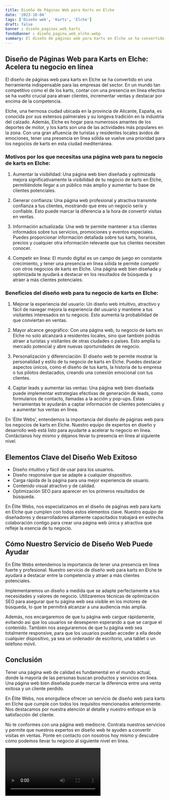 ```yaml
---
title: Diseño de Páginas Web para Karts en Elche
date: '2023-10-04'
tags: ['Diseño web', 'Karts', 'Elche']
draft: false
banner : diseño_paginas_web_karts
fondoBanner : diseño_pagina_web_elche.webp
summary: El diseño de páginas web para karts en Elche se ha convertido en una herramienta indispensable para las empresas del sector. En un mundo tan competitivo como el de los karts, contar con una presencia en línea efectiva se ha vuelto crucial para atraer clientes, incrementar ventas y destacar por encima de la competencia.
---
```


## Diseño de Páginas Web para Karts en Elche: Acelera tu negocio en línea

El diseño de páginas web para karts en Elche se ha convertido en una herramienta indispensable para las empresas del sector. En un mundo tan competitivo como el de los karts, contar con una presencia en línea efectiva se ha vuelto crucial para atraer clientes, incrementar ventas y destacar por encima de la competencia.

Elche, una hermosa ciudad ubicada en la provincia de Alicante, España, es conocida por sus extensos palmerales y su longeva tradición en la industria del calzado. Además, Elche es hogar para numerosos amantes de los deportes de motor, y los karts son una de las actividades más populares en la zona. Con una gran afluencia de turistas y residentes locales ávidos de emociones, tener una presencia en línea sólida se vuelve una prioridad para los negocios de karts en esta ciudad mediterránea.

### Motivos por los que necesitas una página web para tu negocio de karts en Elche:

1. Aumentar la visibilidad: Una página web bien diseñada y optimizada mejora significativamente la visibilidad de tu negocio de karts en Elche, permitiéndote llegar a un público más amplio y aumentar tu base de clientes potenciales.

2. Generar confianza: Una página web profesional y atractiva transmite confianza a tus clientes, mostrando que eres un negocio serio y confiable. Esto puede marcar la diferencia a la hora de convertir visitas en ventas.

3. Información actualizada: Una web te permite mantener a tus clientes informados sobre tus servicios, promociones y eventos especiales. Puedes proporcionar información detallada sobre tus karts, horarios, precios y cualquier otra información relevante que tus clientes necesiten conocer.

4. Competir en línea: El mundo digital es un campo de juego en constante crecimiento, y tener una presencia en línea sólida te permite competir con otros negocios de karts en Elche. Una página web bien diseñada y optimizada te ayudará a destacar en los resultados de búsqueda y atraer a más clientes potenciales.

### Beneficios del diseño web para tu negocio de karts en Elche:

1. Mejorar la experiencia del usuario: Un diseño web intuitivo, atractivo y fácil de navegar mejora la experiencia del usuario y mantiene a tus visitantes interesados en tu negocio. Esto aumenta la probabilidad de que conviertan en ventas.

2. Mayor alcance geográfico: Con una página web, tu negocio de karts en Elche no solo alcanzará a residentes locales, sino que también podrás atraer a turistas y visitantes de otras ciudades o países. Esto amplía tu mercado potencial y abre nuevas oportunidades de negocio.

3. Personalización y diferenciación: El diseño web te permite mostrar la personalidad y estilo de tu negocio de karts en Elche. Puedes destacar aspectos únicos, como el diseño de tus karts, la historia de tu empresa o tus pilotos destacados, creando una conexión emocional con tus clientes.

4. Captar leads y aumentar las ventas: Una página web bien diseñada puede implementar estrategias efectivas de generación de leads, como formularios de contacto, llamadas a la acción y pop-ups. Estas herramientas te ayudarán a captar información de clientes potenciales y a aumentar tus ventas en línea.

En 'Élite Webs', entendemos la importancia del diseño de páginas web para los negocios de karts en Elche. Nuestro equipo de expertos en diseño y desarrollo web está listo para ayudarte a acelerar tu negocio en línea. Contáctanos hoy mismo y déjanos llevar tu presencia en línea al siguiente nivel.

<GifSeo />

<Cta />

## Elementos Clave del Diseño Web Exitoso

- Diseño intuitivo y fácil de usar para los usuarios.
- Diseño responsive que se adapte a cualquier dispositivo.
- Carga rápida de la página para una mejor experiencia de usuario.
- Contenido visual atractivo y de calidad.
- Optimización SEO para aparecer en los primeros resultados de búsqueda.

En Élite Webs, nos especializamos en el diseño de páginas web para karts en Elche que cumplen con todos estos elementos clave. Nuestro equipo de diseñadores y desarrolladores altamente capacitados trabajará en estrecha colaboración contigo para crear una página web única y atractiva que refleje la esencia de tu negocio.

## Cómo Nuestro Servicio de Diseño Web Puede Ayudar

En Élite Webs entendemos la importancia de tener una presencia en línea fuerte y profesional. Nuestro servicio de diseño web para karts en Elche te ayudará a destacar entre la competencia y atraer a más clientes potenciales. 

Implementaremos un diseño a medida que se adapte perfectamente a tus necesidades y valores de negocio. Utilizaremos técnicas de optimización SEO para asegurar que tu página web sea visible en los motores de búsqueda, lo que te permitirá alcanzar a una audiencia más amplia. 

Además, nos encargaremos de que tu página web cargue rápidamente, evitando así que los usuarios se desesperen esperando a que se cargue el contenido. También nos aseguraremos de que tu página web sea totalmente responsive, para que los usuarios puedan acceder a ella desde cualquier dispositivo, ya sea un ordenador de escritorio, una tablet o un teléfono móvil.

## Conclusión

Tener una página web de calidad es fundamental en el mundo actual, donde la mayoría de las personas buscan productos y servicios en línea. Una página web bien diseñada puede marcar la diferencia entre una venta exitosa y un cliente perdido.

En Élite Webs, nos enorgullece ofrecer un servicio de diseño web para karts en Elche que cumple con todos los requisitos mencionados anteriormente. Nos destacamos por nuestra atención al detalle y nuestro enfoque en la satisfacción del cliente.

No te conformes con una página web mediocre. Contrata nuestros servicios y permite que nuestros expertos en diseño web te ayuden a convertir visitas en ventas. Ponte en contacto con nosotros hoy mismo y descubre cómo podemos llevar tu negocio al siguiente nivel en línea.

<Video />

<CtaBot job='Karts' city='Elche'/>

<Gmaps query='Elche+españa+maps' />
